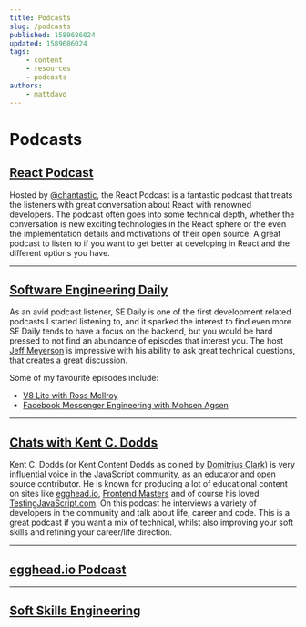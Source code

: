 ```yaml
---
title: Podcasts
slug: /podcasts
published: 1589686024
updated: 1589686024
tags:
    - content
    - resources
    - podcasts
authors:
    - mattdavo
---
```


# Podcasts

## [React Podcast](https://reactpodcast.simplecast.fm/)

Hosted by [@chantastic](https://twitter.com/chantastic), the React Podcast is a fantastic podcast that treats the listeners with great conversation about React with renowned developers. The podcast often goes into some technical depth, whether the conversation is new exciting technologies in the React sphere or the even the implementation details and motivations of their open source. A great podcast to listen to if you want to get better at developing in React and the different options you have.

---

## [Software Engineering Daily](https://www.softwaredaily.com/)

As an avid podcast listener, SE Daily is one of the first development related podcasts I started listening to, and it sparked the interest to find even more. SE Daily tends to have a focus on the backend, but you would be hard pressed to not find an abundance of episodes that interest you. The host [Jeff Meyerson](https://twitter.com/the_prion?lang=en) is impressive with his ability to ask great technical questions, that creates a great discussion.

Some of my favourite episodes include:

-   [V8 Lite with Ross McIlroy](https://softwareengineeringdaily.com/2020/04/03/v8-lite-with-ross-mcilroy/)
-   [Facebook Messenger Engineering with Mohsen Agsen](https://softwareengineeringdaily.com/2020/03/31/facebook-messenger-engineering-with-mohsen-agsen/)

---

## [Chats with Kent C. Dodds](https://kentcdodds.com/chats-with-kent-podcast/)

Kent C. Dodds (or Kent Content Dodds as coined by [Domitrius Clark](https://twitter.com/domitriusclark?lang=en)) is very influential voice in the JavaScript community, as an educator and open source contributor. He is known for producing a lot of educational content on sites like [egghead.io](https://kcd.im/egghead), [Frontend Masters](https://kcd.im/fem) and of course his loved [TestingJavaScript.com](https://testingjavascript.com/). On this podcast he interviews a variety of developers in the community and talk about life, career and code. This is a great podcast if you want a mix of technical, whilst also improving your soft skills and refining your career/life direction.

---

## [egghead.io Podcast](https://egghead.io/podcasts)

---

## [Soft Skills Engineering](https://softskills.audio/)

